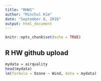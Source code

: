 ```yaml
---
title: "RHW1"
author: "Minchul Kim"
date: "September 8, 2016"
output: html_document
---
```


```r
knitr::opts_chunk$set(echo = TRUE)
```

## R HW github upload 

```r
mydata = airquality
head(mydata)
lm(formula = Ozone ~ Wind, data = mydata)

```

